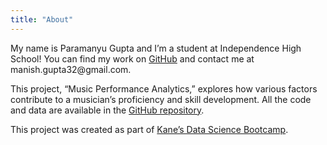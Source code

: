 ```yaml
---
title: "About"
---
```


My name is Paramanyu Gupta and I'm a student at Independence High School! You can find my work on [GitHub](https://github.com/Paramanyu2010) and contact me at manish.gupta32@gmail.com.

This project, "Music Performance Analytics," explores how various factors contribute to a musician's proficiency and skill development. All the code and data are available in the [GitHub repository](https://github.com/Paramanyu2010/music-performance-analytics).

This project was created as part of [Kane's Data Science Bootcamp](https://bootcamp.davidkane.info/).